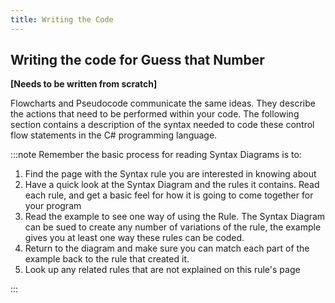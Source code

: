 ```yaml
---
title: Writing the Code
---
```


## Writing the code for Guess that Number

**[Needs to be written from scratch]**

Flowcharts and Pseudocode communicate the same ideas. They describe the actions that need to be performed within your code. The following section contains a description of the syntax needed to code these control flow statements in the C# programming language.

:::note
Remember the basic process for reading Syntax Diagrams is to:
1. Find the page with the Syntax rule you are interested in knowing about
2. Have a quick look at the Syntax Diagram and the rules it contains. Read each rule, and get a basic feel for how it is going to come together for your program
3. Read the example to see one way of using the Rule. The Syntax Diagram can be sued to create any number of variations of the rule, the example gives you at least one way these rules can be coded.
4. Return to the diagram and make sure you can match each part of the example back to the rule that created it.
5. Look up any related rules that are not explained on this rule's page

:::